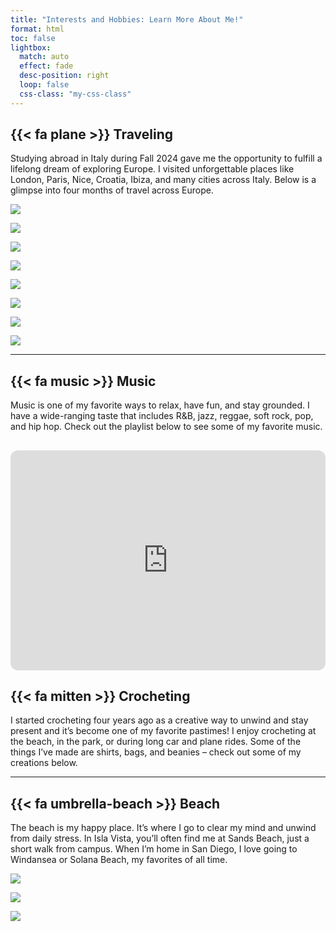 ```yaml
---
title: "Interests and Hobbies: Learn More About Me!"
format: html
toc: false
lightbox:
  match: auto
  effect: fade
  desc-position: right
  loop: false
  css-class: "my-css-class"
---
```


## {{< fa plane >}} Traveling

Studying abroad in Italy during Fall 2024 gave me the opportunity to fulfill a lifelong dream of exploring Europe. I visited unforgettable places like London, Paris, Nice, Croatia, Ibiza, and many cities across Italy. Below is a glimpse into four months of travel across Europe.

::: {layout="[[1, 1, 1, 1]]"} 
![](media/cinqueterre.jpeg){group="trip"
description="Cinque Terre, Italy"}

![](media/croatia.jpeg){group="trip"
description="Dubrovnik, Croatia"}

![](media/croatia_cats.jpeg){group="trip"
description="Cats in Croatia!"}

![](media/eifelltower.jpeg){group="trip"
description="At the top of the Eifell Tower!"}
:::

::: {layout="[[1, 1, 1, 1]]"} 
![](media/versailles.jpeg){group="trip"
description="Palace of Versailles, France"}

![](media/venice.jpeg){group="trip"
description="Venice, Italy"}

![](media/rio.jpg){group="trip"
description="Rio de Janeiro, Brazil"}

![](media/vitoria.jpeg){group="trip"
description="Vitoria, Brazil- My hometown!"}
:::
------------------------------------------------------------------------

## {{< fa music >}} Music

Music is one of my favorite ways to relax, have fun, and stay grounded. I have a wide-ranging taste that includes R&B, jazz, reggae, soft rock, pop, and hip hop. Check out the playlist below to see some of my favorite music.

<iframe style="border-radius:12px" src="https://open.spotify.com/embed/playlist/35cJ2lkFfmFFXDldwfNQD3?utm_source=generator&theme=0" width="100%" height="352" frameBorder="0" allowfullscreen="" allow="autoplay; clipboard-write; encrypted-media; fullscreen; picture-in-picture" loading="lazy"></iframe>
------------------------------------------------------------------------

## {{< fa mitten >}} Crocheting

I started crocheting four years ago as a creative way to unwind and stay present and it's become one of my favorite pastimes! I enjoy crocheting at the beach, in the park, or during long car and plane rides. Some of the things I’ve made are shirts, bags, and beanies – check out some of my creations below.

------------------------------------------------------------------------

## {{< fa umbrella-beach >}} Beach

The beach is my happy place. It’s where I go to clear my mind and unwind from daily stress. In Isla Vista, you’ll often find me at Sands Beach, just a short walk from campus. When I’m home in San Diego, I love going to Windansea or Solana Beach, my favorites of all time.

::: {layout="[[1, 1, 1]]"} 
![](media/sands.jpg){group="Beach"
description="Sands Beach, Isla Vista"}

![](media/solana.jpg){group="Beach"
description="Solana Beach, San Diego"}

![](media/windansea.jpeg){group="Beach"
description="Windansea Beach, San Diego"}

:::